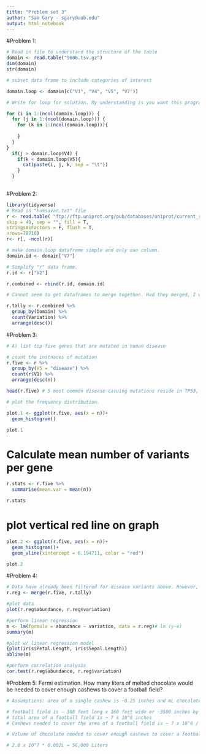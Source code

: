 ```yaml
---
title: "Problem set 3"
author: "Sam Gary - sgary@uab.edu"
output: html_notebook
---
```


#Problem 1:
```r
# Read in file to understand the structure of the table
domain <- read.table("9606.tsv.gz")
dim(domain)
str(domain)

# subset data frame to include categories of interest

domain.loop <- domain[c("V1", "V4", "V5", "V7")]

# Write for loop for solution. My understanding is you want this program to perform it's function for any given domain at any envelope location. 

for (i in 1:(ncol(domain.loop))) {
  for (j in 1:(ncol(domain.loop))) {
    for (k in 1:(ncol(domain.loop))){
      
    }
  }
}
  if(j > domain.loop$V4) {
    if(k < domain.loop$V5){
      cat(paste(i, j, k, sep = "\t"))
    }
  }
  
```


#Problem 2:
```r

library(tidyverse)
# Read in "humsavar.txt" file
r <- read.table( "ftp://ftp.uniprot.org/pub/databases/uniprot/current_release/knowledgebase/variants/humsavar.txt", header = F,
skip = 49, sep = "", fill = T,
stringsAsFactors = F, flush = T,
nrows=78710)
r<- r[, -ncol(r)]

# make domain.loop dataframe simple and only one column.
domain.id <- domain["V7"]

# Simplify "r" data frame.
r.id <- r["V2"]

r.combined <- rbind(r.id, domain.id)

# Cannot seem to get dataframes to merge together. Had they merged, I would do the following after renaming the columns to fit the question:

r.tally <- r.combined %>% 
  group_by(Domain) %>% 
  count(Variation) %>% 
  arrange(desc())
```


#Problem 3:
```r
# A) list top five genes that are mutated in human disease

# count the instnaces of mutation
r.five <- r %>% 
  group_by(V5 = "disease") %>% 
  count(r$V1) %>% 
  arrange(desc(n))

head(r.five) # 5 most common disease-casuing mutations reside in TP53, F8, SCN5A, SCN1A, and FBN1

```
```r
# plot the frequency distribution.

plot.1 <- ggplot(r.five, aes(x = n))+
  geom_histogram()

plot.1

```
# Calculate mean number of variants per gene
```r
r.stats <- r.five %>% 
  summarise(mean.var = mean(n))

r.stats

```


# plot vertical red line on graph
```r
plot.2 <- ggplot(r.five, aes(x = n))+
  geom_histogram()+
  geom_vline(xintercept = 6.194711, color = "red")

plot.2

```



#Problem 4:
```r
# Data have already been filtered for disease variants above. However, I was unable to complete problem 2, so I will write a hypothetical script below:
r.reg <- merge(r.five, r.tally)

#plot data
plot(r.reg$abundance, r.reg$variation)

#perform linear regression
m <- lm(formula = abundance ~ variation, data = r.reg)# lm (y~x)
summary(m)

#plot w/ linear regression model
{plot(iris$Petal.Length, iris$Sepal.Length)}
abline(m)

#perform correlation analysis
cor.test(r.reg$abundance, r.reg$variation)


```


#Problem 5: Fermi estimation. How many liters of melted chocolate would be needed to cover enough cashews to cover a football field?
```r
# Assumptions: area of a single cashew is ~0.25 inches and mL chocolate needed to cover one cashew is 2 mL (0.002L).

# football field is ~ 300 feet long x 160 feet wide or ~3500 inches by 2000 inches
# total area of a football field is ~ 7 x 10^6 inches
# Cashews needed to cover the area of a football field is ~ 7 x 10^6 / 0.25 = 2.8 x 10 ^7

# Volume of chocolate needed to cover enough cashews to cover a football field would be:

# 2.8 x 10^7 * 0.002L = 56,000 Liters


```

